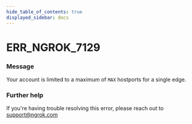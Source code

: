 ```yaml
---
hide_table_of_contents: true
displayed_sidebar: docs
---
```



# ERR_NGROK_7129

### Message

Your account is limited to a maximum of `MAX` hostports for a single edge.

<ErrorDetails error="err_ngrok_7129" />

### Further help

If you're having trouble resolving this error, please reach out to [support@ngrok.com](mailto:support@ngrok.com?subject=Help%20with%20ERR_NGROK_7129)

